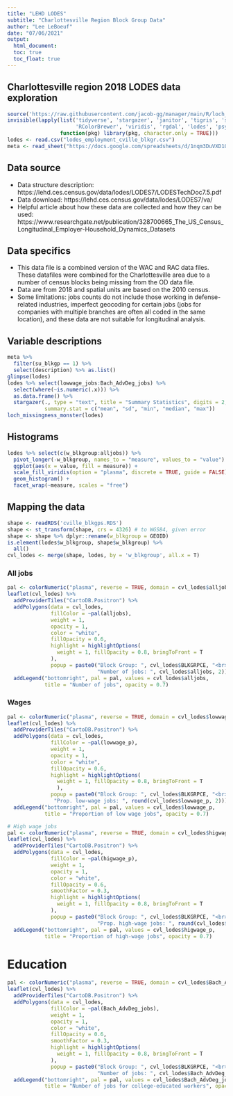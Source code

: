 ```yaml
---
title: "LEHD LODES"
subtitle: "Charlottesville Region Block Group Data"
author: "Lee LeBoeuf"
date: "07/06/2021"
output: 
  html_document:
  toc: true
  toc_float: true
---
```


## Charlottesville region 2018 LODES data exploration

```r
source('https://raw.githubusercontent.com/jacob-gg/manager/main/R/loch_missingness_monster.R')
invisible(lapply(list('tidyverse', 'stargazer', 'janitor', 'tigris', 'sf', 'leaflet', 'rcartocolor', 
                      'RColorBrewer', 'viridis', 'rgdal', 'lodes', 'psych', 'reshape2', 'googlesheets4', 'sp'),
                 function(pkg) library(pkg, character.only = TRUE)))
lodes <- read.csv("lodes_employment_cville_blkgr.csv")
meta <- read_sheet("https://docs.google.com/spreadsheets/d/1nqm3DuVXD1ObbVe_deacvT7uSLdBXfQJo3mkbqDwrVo/edit?usp=sharing", sheet = "lehd_lodes", gs4_deauth())
```

## Data source 
* Data structure description: https://lehd.ces.census.gov/data/lodes/LODES7/LODESTechDoc7.5.pdf
* Data download: https://lehd.ces.census.gov/data/lodes/LODES7/va/
* Helpful article about how these data are collected and how they can be used: https://www.researchgate.net/publication/328700665_The_US_Census_Longitudinal_Employer-Household_Dynamics_Datasets

## Data specifics
* This data file is a combined version of the WAC and RAC data files. These datafiles were combined for the Charlottesville area due to a number of census blocks being missing from the OD data file. 
* Data are from 2018 and spatial units are based on the 2010 census. 
* Some limitations: jobs counts do not include those working in defense-related industries, imperfect geocoding for certain jobs (jobs for companies with multiple branches are often all coded in the same location), and these data are not suitable for longitudinal analysis. 

## Variable descriptions
```r
meta %>% 
  filter(su_blkgp == 1) %>%
  select(description) %>% as.list()
glimpse(lodes)
lodes %>% select(lowwage_jobs:Bach_AdvDeg_jobs) %>% 
  select(where(~is.numeric(.x))) %>% 
  as.data.frame() %>% 
  stargazer(., type = "text", title = "Summary Statistics", digits = 2,
            summary.stat = c("mean", "sd", "min", "median", "max"))
loch_missingness_monster(lodes)
```

## Histograms
```r
lodes %>% select(c(w_blkgroup:alljobs)) %>% 
  pivot_longer(-w_blkgroup, names_to = "measure", values_to = "value") %>% 
  ggplot(aes(x = value, fill = measure)) + 
  scale_fill_viridis(option = "plasma", discrete = TRUE, guide = FALSE) +
  geom_histogram() + 
  facet_wrap(~measure, scales = "free")
```

## Mapping the data 
```r
shape <- readRDS('cville_blkgps.RDS')
shape <- st_transform(shape, crs = 4326) # to WGS84, given error
shape <- shape %>% dplyr::rename(w_blkgroup = GEOID)
is.element(lodes$w_blkgroup, shape$w_blkgroup) %>%
  all()
cvl_lodes <- merge(shape, lodes, by = 'w_blkgroup', all.x = T)
```

### All jobs
```r
pal <- colorNumeric("plasma", reverse = TRUE, domain = cvl_lodes$alljobs)
leaflet(cvl_lodes) %>% 
  addProviderTiles("CartoDB.Positron") %>% 
  addPolygons(data = cvl_lodes,
              fillColor = ~pal(alljobs),
              weight = 1,
              opacity = 1,
              color = "white", 
              fillOpacity = 0.6,
              highlight = highlightOptions(
                weight = 1, fillOpacity = 0.8, bringToFront = T
              ),
              popup = paste0("Block Group: ", cvl_lodes$BLKGRPCE, "<br>",
                             "Number of jobs: ", cvl_lodes$alljobs, 2)) %>% 
  addLegend("bottomright", pal = pal, values = cvl_lodes$alljobs, 
            title = "Number of jobs", opacity = 0.7)
```

### Wages
```r
pal <- colorNumeric("plasma", reverse = TRUE, domain = cvl_lodes$lowwage_p)
leaflet(cvl_lodes) %>% 
  addProviderTiles("CartoDB.Positron") %>% 
  addPolygons(data = cvl_lodes,
              fillColor = ~pal(lowwage_p),
              weight = 1,
              opacity = 1,
              color = "white", 
              fillOpacity = 0.6,
              highlight = highlightOptions(
                weight = 1, fillOpacity = 0.8, bringToFront = T
                ),
              popup = paste0("Block Group: ", cvl_lodes$BLKGRPCE, "<br>",
               "Prop. low-wage jobs: ", round(cvl_lodes$lowwage_p, 2))) %>% 
  addLegend("bottomright", pal = pal, values = cvl_lodes$lowwage_p, 
            title = "Proportion of low wage jobs", opacity = 0.7)
```

```r
# High wage jobs
pal <- colorNumeric("plasma", reverse = TRUE, domain = cvl_lodes$higwage_p)
leaflet(cvl_lodes) %>% 
  addProviderTiles("CartoDB.Positron") %>% 
  addPolygons(data = cvl_lodes,
              fillColor = ~pal(higwage_p),
              weight = 1,
              opacity = 1,
              color = "white", 
              fillOpacity = 0.6,
              smoothFactor = 0.3,
              highlight = highlightOptions(
                weight = 1, fillOpacity = 0.8, bringToFront = T
              ),
              popup = paste0("Block Group: ", cvl_lodes$BLKGRPCE, "<br>",
                             "Prop. high-wage jobs: ", round(cvl_lodes$higwage_p, 2))) %>% 
  addLegend("bottomright", pal = pal, values = cvl_lodes$higwage_p, 
            title = "Proportion of high-wage jobs", opacity = 0.7)
```

# Education
```r
pal <- colorNumeric("plasma", reverse = TRUE, domain = cvl_lodes$Bach_AdvDeg_jobs)
leaflet(cvl_lodes) %>% 
  addProviderTiles("CartoDB.Positron") %>% 
  addPolygons(data = cvl_lodes,
              fillColor = ~pal(Bach_AdvDeg_jobs),
              weight = 1,
              opacity = 1,
              color = "white", 
              fillOpacity = 0.6,
              smoothFactor = 0.3,
              highlight = highlightOptions(
                weight = 1, fillOpacity = 0.8, bringToFront = T
              ),
              popup = paste0("Block Group: ", cvl_lodes$BLKGRPCE, "<br>",
                             "Number of jobs: ", cvl_lodes$Bach_AdvDeg_jobs)) %>% 
  addLegend("bottomright", pal = pal, values = cvl_lodes$Bach_AdvDeg_jobs, 
            title = "Number of jobs for college-educated workers", opacity = 0.7)
```



